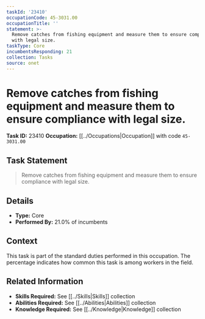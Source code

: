 ```yaml
---
taskId: '23410'
occupationCode: 45-3031.00
occupationTitle: ''
statement: >-
  Remove catches from fishing equipment and measure them to ensure compliance
  with legal size.
taskType: Core
incumbentsResponding: 21
collection: Tasks
source: onet
---
```

# Remove catches from fishing equipment and measure them to ensure compliance with legal size.

**Task ID:** 23410
**Occupation:** [[../Occupations|Occupation]] with code `45-3031.00`

## Task Statement

> Remove catches from fishing equipment and measure them to ensure compliance with legal size.

## Details

- **Type:** Core
- **Performed By:** 21.0% of incumbents

## Context

This task is part of the standard duties performed in this occupation. The percentage indicates how common this task is among workers in the field.

## Related Information

- **Skills Required:** See [[../Skills|Skills]] collection
- **Abilities Required:** See [[../Abilities|Abilities]] collection
- **Knowledge Required:** See [[../Knowledge|Knowledge]] collection
